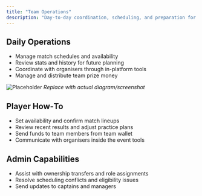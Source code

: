 ```yaml
---
title: "Team Operations"
description: "Day-to-day coordination, scheduling, and preparation for teams."
---
```


## Daily Operations

- Manage match schedules and availability
- Review stats and history for future planning
- Coordinate with organisers through in-platform tools
- Manage and distribute team prize money

<img src="/images/screenshots/team-operations.png" alt="Placeholder" /> _Replace with actual diagram/screenshot_

## Player How‑To

- Set availability and confirm match lineups
- Review recent results and adjust practice plans
- Send funds to team members from team wallet
- Communicate with organisers inside the event tools

## Admin Capabilities

- Assist with ownership transfers and role assignments
- Resolve scheduling conflicts and eligibility issues
- Send updates to captains and managers